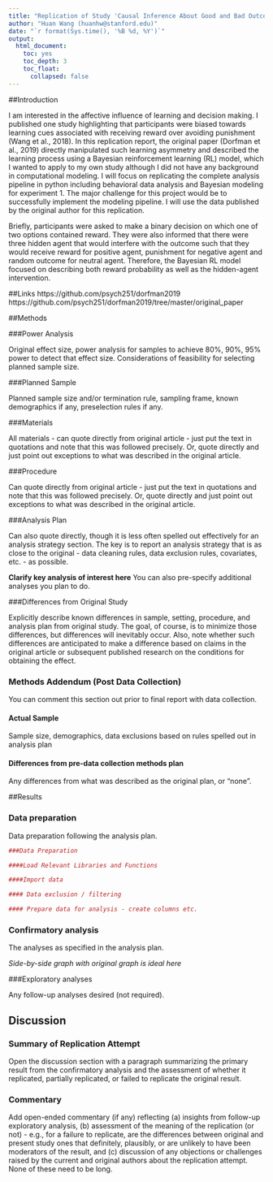 ```yaml
---
title: "Replication of Study 'Causal Inference About Good and Bad Outcomes' by Dorfman et al. (2019, Psychological Science)"
author: "Huan Wang (huanhw@stanford.edu)"
date: "`r format(Sys.time(), '%B %d, %Y')`"
output:
  html_document:
    toc: yes
    toc_depth: 3
    toc_float:
      collapsed: false
---
```


<!-- Replication reports should all use this template to standardize reporting across projects.  These reports will be public supplementary materials that accompany the summary report(s) of the aggregate results. -->

##Introduction

I am interested in the affective influence of learning and decision making. I published one study highlighting that participants were biased towards learning cues associated with receiving reward over avoiding punishment (Wang et al., 2018). In this replication report, the original paper (Dorfman et al., 2019) directly manipulated such learning asymmetry and described the learning process using a Bayesian reinforcement learning (RL) model, which I wanted to apply to my own study although I did not have any background in computational modeling. I will focus on replicating the complete analysis pipeline in python including behavioral data analysis and Bayesian modeling for experiment 1. The major challenge for this project would be to successfully implement the modeling pipeline. I will use the data published by the original author for this replication.

Briefly, participants were asked to make a binary decision on which one of two options contained reward. They were also informed that there were three hidden agent that would interfere with the outcome such that they would receive reward for positive agent, punishment for negative agent and random outcome for neutral agent. Therefore, the Bayesian RL model focused on describing both reward probability as well as the hidden-agent intervention.  

##Links
https://github.com/psych251/dorfman2019
https://github.com/psych251/dorfman2019/tree/master/original_paper


##Methods

###Power Analysis

Original effect size, power analysis for samples to achieve 80%, 90%, 95% power to detect that effect size.  Considerations of feasibility for selecting planned sample size.

###Planned Sample

Planned sample size and/or termination rule, sampling frame, known demographics if any, preselection rules if any.

###Materials

All materials - can quote directly from original article - just put the text in quotations and note that this was followed precisely.  Or, quote directly and just point out exceptions to what was described in the original article.

###Procedure	

Can quote directly from original article - just put the text in quotations and note that this was followed precisely.  Or, quote directly and just point out exceptions to what was described in the original article.

###Analysis Plan

Can also quote directly, though it is less often spelled out effectively for an analysis strategy section.  The key is to report an analysis strategy that is as close to the original - data cleaning rules, data exclusion rules, covariates, etc. - as possible.  

**Clarify key analysis of interest here**  You can also pre-specify additional analyses you plan to do.

###Differences from Original Study

Explicitly describe known differences in sample, setting, procedure, and analysis plan from original study.  The goal, of course, is to minimize those differences, but differences will inevitably occur.  Also, note whether such differences are anticipated to make a difference based on claims in the original article or subsequent published research on the conditions for obtaining the effect.

### Methods Addendum (Post Data Collection)

You can comment this section out prior to final report with data collection.

#### Actual Sample
  Sample size, demographics, data exclusions based on rules spelled out in analysis plan

#### Differences from pre-data collection methods plan
  Any differences from what was described as the original plan, or “none”.


##Results


### Data preparation

Data preparation following the analysis plan.
	
```r
###Data Preparation

####Load Relevant Libraries and Functions

####Import data

#### Data exclusion / filtering

#### Prepare data for analysis - create columns etc.
```

### Confirmatory analysis

The analyses as specified in the analysis plan.  

*Side-by-side graph with original graph is ideal here*

###Exploratory analyses

Any follow-up analyses desired (not required).  

## Discussion

### Summary of Replication Attempt

Open the discussion section with a paragraph summarizing the primary result from the confirmatory analysis and the assessment of whether it replicated, partially replicated, or failed to replicate the original result.  

### Commentary

Add open-ended commentary (if any) reflecting (a) insights from follow-up exploratory analysis, (b) assessment of the meaning of the replication (or not) - e.g., for a failure to replicate, are the differences between original and present study ones that definitely, plausibly, or are unlikely to have been moderators of the result, and (c) discussion of any objections or challenges raised by the current and original authors about the replication attempt.  None of these need to be long.
